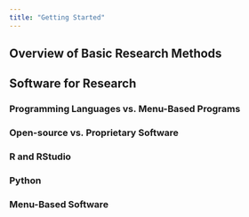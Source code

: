 ```yaml
---
title: "Getting Started"
---
```


## Overview of Basic Research Methods

## Software for Research

### Programming Languages vs. Menu-Based Programs

### Open-source vs. Proprietary Software

### R and RStudio

### Python

### Menu-Based Software